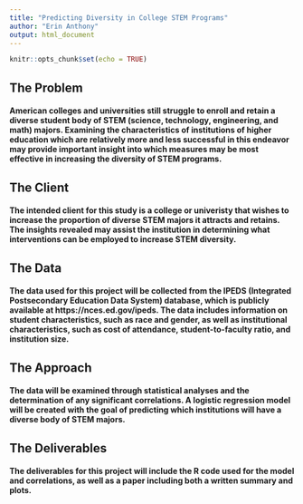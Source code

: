 ```yaml
---
title: "Predicting Diversity in College STEM Programs"
author: "Erin Anthony"
output: html_document
---
```


```r
knitr::opts_chunk$set(echo = TRUE)
```

## The Problem
#### American colleges and universities still struggle to enroll and retain a diverse student body of STEM (science, technology, engineering, and math) majors. Examining the characteristics of institutions of higher education which are relatively more and less successful in this endeavor may provide important insight into which measures may be most effective in increasing the diversity of STEM programs.

## The Client
#### The intended client for this study is a college or univeristy that wishes to increase the proportion of diverse STEM majors it attracts and retains. The insights revealed may assist the institution in determining what interventions can be employed to increase STEM diversity.

## The Data
#### The data used for this project will be collected from the IPEDS (Integrated Postsecondary Education Data System) database, which is publicly available at https://nces.ed.gov/ipeds. The data includes information on student characteristics, such as race and gender, as well as institutional characteristics, such as cost of attendance, student-to-faculty ratio, and institution size.

## The Approach
#### The data will be examined through statistical analyses and the determination of any significant correlations. A logistic regression model will be created with the goal of predicting which institutions will have a diverse body of STEM majors.

## The Deliverables
#### The deliverables for this project will include the R code used for the model and correlations, as well as a paper including both a written summary and plots.